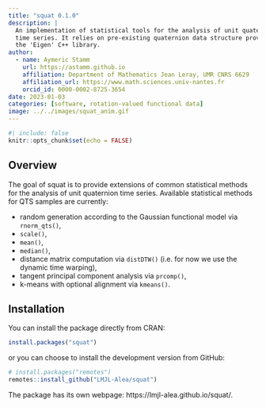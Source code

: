```yaml
---
title: "squat 0.1.0"
description: |
  An implementation of statistical tools for the analysis of unit quaternion 
  time series. It relies on pre-existing quaternion data structure provided by 
  the 'Eigen' C++ library.
author:
  - name: Aymeric Stamm
    url: https://astamm.github.io
    affiliation: Department of Mathematics Jean Leray, UMR CNRS 6629
    affiliation_url: https://www.math.sciences.univ-nantes.fr
    orcid_id: 0000-0002-8725-3654
date: 2023-01-03
categories: [software, rotation-valued functional data]
image: ../../images/squat_anim.gif
---
```


```r
#| include: false
knitr::opts_chunk$set(echo = FALSE)
```

## Overview

The goal of squat is to provide extensions of common statistical methods for the
analysis of unit quaternion time series. Available statistical methods for QTS
samples are currently:

- random generation according to the Gaussian functional model via `rnorm_qts()`,
- `scale()`,
- `mean()`,
- `median()`,
- distance matrix computation via `distDTW()` (i.e. for now we use the dynamic time warping),
- tangent principal component analysis via `prcomp()`,
- k-means with optional alignment via `kmeans()`.

## Installation

You can install the package directly from CRAN:
```r
install.packages("squat")
```
or you can choose to install the development version from GitHub:
```r
# install.packages("remotes")
remotes::install_github("LMJL-Alea/squat")
```

The package has its own webpage: https://lmjl-alea.github.io/squat/.
